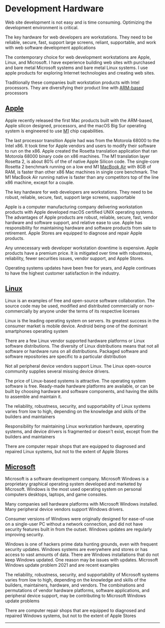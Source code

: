 # Development Hardware

Web site development is not easy and is time consuming. Optimizing the development environment is critical.

The key hardware for web developers are workstations. They need to be reliable, secure, fast, support large screens, reliant, supportable, and work with web software development applications

The contemporary choice for web development workstations are Apple, Linux, and Microsoft.  I have experience building web sites with purchased and bare metal Microsoft systems and bare metal Linux systems. I use apple products for exploring Internet technologies and creating web sites.
 
Traditionally these companies built workstation products with Intel processors. They are diversifying their product line with [ARM-based](https://en.wikipedia.org/wiki/ARM_architecture) processors


## [Apple](https://www.apple.com)


Apple recently released the first Mac products built with the ARM-based, Apple silicon designed,  processors, and the macOS Big Sur operating system is engineered to use   [M1](https://www.apple.com/mac/m1/) chip capabilities. 

The last processor transition Apple had was from the Motorola 68000 to the Intel x86. It took time for Apple vendors and users to modify their software to run on the x86. Apple created the Rosetta translation application that ran Motorola 68000 binary code on x86 machines.  The M1 translation layer Rosetta 2, is about 80% of the of native Apple Silicon code. The single-core Rosetta 2 benchmark running on a low end M1 [MacBook Air](https://www.apple.com/macbook-air/) with 8GB of RAM,  is faster than  other x86 Mac machines in single core benchmark. The M1 MacBook Air running native is faster than any competitors top of the line x86 machine, except for a couple.

The key hardware for web developers are workstations. They need to be robust, reliable, secure, fast, support large screens, supportable

Apple is a computer manufacturing company delivering workstation  products with  Apple developed macOS certified UNIX operating  systems. The advantages of Apple products are robust, reliable, secure, fast, vendor hardware and software support, and relative ease to use. Apple has responsibility for maintaining hardware and software products from sale to retirement.  Apple Stores  are equipped to  diagnose and repair Apple products. 

Any unnecessary web developer workstation downtime is expensive. Apple products  have a  premium price. It is mitigated  over time with robustness,  reliability, fewer securities issues, vendor support, and Apple Stores. 

Operating systems updates have been free for years, and Apple  continues to have the highest customer satisfaction in the industry. 


## [Linux](https://www.linux.org/)


Linux  is an examples of free and open-source software collaboration. The source code may be used, modified and distributed commercially or non-commercially by anyone under the terms of its respective licenses

Linux is the leading operating system on servers. Its greatest success in the consumer market is mobile device. Android being one of the dominant smartphones operating system

There are a few Linux vendor  supported hardware platforms or Linux software distributions. The diversity of Linux distributions means that not all software or hardware runs on all distributions. Packaged software and software repositories are specific to a particular distribution

Not all peripheral device vendors support Linux. The Linux open-source community supplies several missing device drivers.

The price of Linux-based systems is attractive. The operating system software is free. Ready-made hardware platforms are available, or can be built by choosing hardware and software components, and having the skills to assemble and maintain it.

The reliability, robustness,  security, and supportability of Linux systems varies from low to high, depending on the knowledge and skills of the builders and maintainers

Responsibility for maintaining Linux workstation hardware, operating systems, and device drivers  is fragmented or doesn't exist, except  from the builders and maintainers

There are computer repair shops that  are equipped to diagnosed and repaired Linux systems, but not to the extent of Apple Stores

## [Microsoft](https://www.microsoft.com/en-us/)

Microsoft is a software development company. Microsoft Windows  is a proprietary graphical operating system developed and marketed by Microsoft. Windows is the most used operating system  on personal computers desktops, laptops,  and game consoles.

Many  companies sell  hardware platforms with   Microsoft Windows  installed. Many peripheral device vendors  support Windows drivers.

Consumer versions of Windows were originally designed for ease-of-use on a single-user PC without a network connection, and did not have security features built in from the outset. Windows updates are regularly improving security.

Windows is one of hackers prime  data hunting grounds, even with frequent security updates. Windows systems are everywhere and stores or has  access to vast amounts of data. There are Windows installations that  do not keep Windows updated. One reason may be  issues with updates. Microsoft Windows update problem 2021 and are  recent examples

The reliability, robustness,  security, and supportability of Microsoft systems varies from low to high, depending on the knowledge and skills of the builders, maintainers, hardware, and vendors. The combinations and permutations of vendor hardware platforms, software applications, and peripheral device support, may be contributing to Microsoft Windows update problems


There are computer repair shops that  are equipped to diagnosed and repaired Windows systems, but not to the extent of Apple Stores

-----

